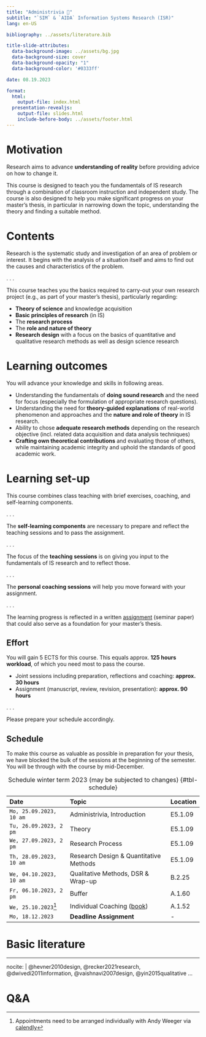 ```yaml
---
title: "Administrivia 🧐"  
subtitle: "`SIM` & `AIDA` Information Systems Research (ISR)"
lang: en-US

bibliography: ../assets/literature.bib

title-slide-attributes:
  data-background-image: ../assets/bg.jpg
  data-background-size: cover
  data-background-opacity: "1"
  data-background-color: '#0333ff'

date: 08.19.2023

format: 
  html:
    output-file: index.html
  presentation-revealjs:
    output-file: slides.html 
    include-before-body: ../assets/footer.html
---
```


# Motivation {.vertical-center background-color="#0333ff"}

:::large
Research aims to advance **understanding of reality** before providing advice on how to change it. 
:::

:::notes
This course is designed to teach you the fundamentals of IS research through a combination of classroom instruction and independent study. The course is also designed to help you make significant progress on your master's thesis, in particular in narrowing down the topic, understanding the theory and finding a suitable method.
:::

# Contents

Research is the systematic study and investigation of an area of problem or interest. It begins with the analysis of a situation itself and aims to find out the causes and characteristics of the problem. 

. . .

This course teaches you the basics required to carry-out your own research project (e.g., as part of your master's thesis), particularly regarding: 

:::{.incremental}
- **Theory of science** and knowledge acquisition
- **Basic principles of research** (in IS)
- The **research process**
- The **role and nature of theory**
- **Research design** with a focus on the basics of quantitative and qualitative research methods as well as design science research
:::

# Learning outcomes

You will advance your knowledge and skills in following areas.

::: {.incremental}
- Understanding the fundamentals of **doing sound research** and the need for focus (especially the formulation of appropriate research questions).
- Understanding the need for **theory-guided explanations** of real-world phenomenon and approaches and the **nature and role of theory** in IS research.
- Ability to chose **adequate research methods** depending on the research objective (incl. related data acquisition and data analysis techniques)
- **Crafting own theoretical contributions** and evaluating those of others, while maintaining academic integrity and uphold the standards of good academic work.
:::

# Learning set-up

This course combines class teaching with brief exercises, coaching, and self-learning components.

. . .

The **self-learning components** are necessary to prepare and reflect the teaching sessions and to pass the assignment.

. . .

The focus of the **teaching sessions** is on giving you input to the fundamentals of IS research and to reflect those. 

. . .

The **personal coaching sessions** will help you move forward with your assignment.

. . .

The learning progress is reflected in a written [assignment](../assignment/) (seminar paper) that could also serve as a foundation for your master's thesis.


## Effort

You will gain 5 ECTS for this course. This equals approx. **125 hours workload**, of which you need most to pass the course.

::: {.incremental}
-	Joint sessions including preparation, reflections and coaching: **approx. 30 hours**
-	Assignment (manuscript, review, revision, presentation): **approx. 90 hours**
:::

. . .

Please prepare your schedule accordingly.

## Schedule {.scrollable .smaller}

:::notes
To make this course as valuable as possible in preparation for your thesis, we have blocked the bulk of the sessions at the beginning of the semester. You will be through with the course by mid-December. 
:::

|Date                    |Topic                                    |Location  |
|:-----------------------|:----------------------------------------|:---------|
|`Mo, 25.09.2023, 10 am` | Administrivia, Introduction             | E5.1.09
|`Tu, 26.09.2023, 2 pm ` | Theory                                  | E5.1.09
|`We, 27.09.2023, 2 pm`  | Research Process                        | E5.1.09
|`Th, 28.09.2023, 10 am` | Research Design & Quantitative Methods  | E5.1.09
|`We, 04.10.2023, 10 am` | Qualitative Methods, DSR & Wrap-up      | B.2.25
|`Fr, 06.10.2023, 2 pm`  | Buffer                                  | A.1.60
|`We, 25.10.2023`[^1]    | Individual Coaching ([book](https://calendly.com/awe-hnu/is-research-coaching?month=2023-10))|A.1.52
|`Mo, 18.12.2023`        |**Deadline Assignment**                  |-         

: Schedule winter term 2023 (may be subjected to changes) {#tbl-schedule}

[^1]: Appointments need to be arranged individually with Andy Weeger via [calendly](https://calendly.com/awe-hnu/is-research-coaching?month=2023-10)

# Basic literature

::: {#refs}
---
nocite: |
  @hevner2010design, @recker2021research, @dwivedi2011information, @vaishnavi2007design, @yin2015qualitative
...
:::

# Q&A {.html-hidden .unlisted .vertical-center background-color="#0333ff" background-image="../assets/bg.jpg"}
